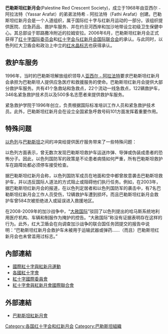 {{增加來源|time=2015-11-12}}
{{Infobox Organization
|name         = 巴勒斯坦红新月会 <br/> <big>'''جمعية الهلال الأحمر الفلسطيني'''</big>
|image        = Palestine Red Crescent Society.png
|image_border = 
|size         = 160px
|caption      = 
|motto        = 
|formation    = [[1968年|1968年]]
|type         = [[非盈利组织|非盈利组织]]
|status       =
|purpose      =
|headquarters ={{flag|State of Palestine}}[[拉姆安拉|拉姆安拉]] 
|region_served = [[巴勒斯坦领土|巴勒斯坦领土]]（{{flag|West Bank}}及{{flag|Gaza Strip}}）
|budget      = 
|website      = [http://www.palestinercs.org/]
}}
'''巴勒斯坦红新月会'''(Palestine Red Crescent Society)，成立于1968年由亚西尔﹣阿拉法特（Yassar Arafat）的弟弟法特希﹣阿拉法特（Fathi Arafat）创建。巴勒斯坦红新月会是一个人道组织，属于国际红十字与红新月运动的一部分。该组织提供医院、应急药品、救护车服务、并在约旦河西岸和加沙地带设立初级卫生保健中心。其总部设于耶路撒冷附近的拉姆安拉。2006年6月，巴勒斯坦红新月会正式获得了[[红十字国际委员会|红十字国际委员会]]和[[红十字会与红新月会国际联合会|红十字会与红新月会国际联合会]]的承认。与此同时，以色列红大卫盾会和政治上中立的[[红水晶标志|红水晶标志]]也获得承认。

== 救护车服务 ==

1996年，当时的巴勒斯坦解放组织领导人[[亚西尔﹣阿拉法特|亚西尔﹣阿拉法特]]要求巴勒斯坦红新月会承担为巴勒斯坦人提供应急医疗和救援服务的使命。巴勒斯坦红新月会提供大部分救护车服务。共有41个急救站和急救点，22个流动一线急救点，122辆救护车，346名紧急救护技术员以及500多名志愿者来提供救护车服务。

紧急救护学院于1996年创立，负责根据国际标准培训工作人员和紧急救护技术员。此外，巴勒斯坦红新月会在设立全国紧急呼救号码101方面发挥着重要作用。

== 特殊问题 ==

[[以色列|以色列]]与[[巴勒斯坦|巴勒斯坦]]之间的冲突给提供医疗服务带来了一些特殊问题：

以色列方面表示，曾无数次发现巴勒斯坦救护车运送炸弹、导弹或伪装成患者的恐怖分子。因此，以色列国防军的政策是不论患者病情如何严重，所有巴勒斯坦救护车在路障处都必须停车接受检查。

据巴勒斯坦红新月会称，以色列国防军成员在地面和空中都曾故意袭击巴勒斯坦救护车，并以违反国际人道法的方式阻止或阻碍他们执行任务。例如，在2003年，据巴勒斯坦红新月会的报道，在以色列定居者和以色列国防军的袭击中，有7名巴勒斯坦红新月会工作人员受伤，12辆救护车遭到损坏。而且巴勒斯坦红新月会救护车曾584次被拒绝进入或延误进入救援地区。

在2008-2009年的加沙战争中，“[[大赦国际|大赦国际]]”驳回了以色列提出的哈马斯系统地利用医疗机构、车辆和制服作为掩护的控告。“大赦国际”称没有证据表明存在这样的行为。此外，红大卫盾会在向调查加沙战争的联合国任务团提交的报告中说明：“巴勒斯坦红新月会救护车未被用于运输武器或弹药……（而且）巴勒斯坦红新月会也未曾滥用过标志。”


==內部連結==
*[[國際紅十字與紅新月運動|國際紅十字與紅新月運動]]
*[[各國紅十字會|各國紅十字會]]
*[[紅十字國際委員會|紅十字國際委員會]]
*[[紅十字會與紅新月會國際聯合會|紅十字會與紅新月會國際聯合會]]

==外部連結==
* [https://web.archive.org/web/20151029200516/http://www.palestinercs.org/en/ 巴勒斯坦紅新月會]

  
{{模板:國際紅十字與紅新月運動}}

[[Category:各国红十字会和红新月会|Category:各国红十字会和红新月会]]
[[Category:巴勒斯坦組織|Category:巴勒斯坦組織]]
